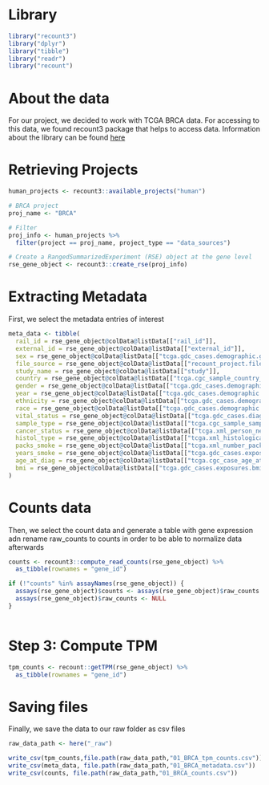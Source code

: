 
# Library 
```r
library("recount3")
library("dplyr")
library("tibble")
library("readr")
library("recount")

```

# About the data  

For our project, we decided to work with TCGA BRCA data. For accessing to this data, we found recount3 package that helps to access data. Information about the library can be found [here](https://rna.recount.bio/docs/)

# Retrieving Projects
```r
human_projects <- recount3::available_projects("human")

# BRCA project
proj_name <- "BRCA"

# Filter
proj_info <- human_projects %>%
  filter(project == proj_name, project_type == "data_sources")

# Create a RangedSummarizedExperiment (RSE) object at the gene level
rse_gene_object <- recount3::create_rse(proj_info)


```




# Extracting Metadata

First, we select the metadata entries of interest
```r
meta_data <- tibble(
  rail_id = rse_gene_object@colData@listData[["rail_id"]],
  external_id = rse_gene_object@colData@listData[["external_id"]],
  sex = rse_gene_object@colData@listData[["tcga.gdc_cases.demographic.gender"]],
  file_source = rse_gene_object@colData@listData[["recount_project.file_source"]],
  study_name = rse_gene_object@colData@listData[["study"]],
  country = rse_gene_object@colData@listData[["tcga.cgc_sample_country_of_sample_procurement"]],
  gender = rse_gene_object@colData@listData[["tcga.gdc_cases.demographic.gender"]],
  year = rse_gene_object@colData@listData[["tcga.gdc_cases.demographic.year_of_birth"]],
  ethnicity = rse_gene_object@colData@listData[["tcga.gdc_cases.demographic.ethnicity"]],
  race = rse_gene_object@colData@listData[["tcga.gdc_cases.demographic.race"]],
  vital_status = rse_gene_object@colData@listData[["tcga.gdc_cases.diagnoses.vital_status"]],
  sample_type = rse_gene_object@colData@listData[["tcga.cgc_sample_sample_type"]],
  cancer_status = rse_gene_object@colData@listData[["tcga.xml_person_neoplasm_cancer_status"]],
  histol_type = rse_gene_object@colData@listData[["tcga.xml_histological_type"]],
  packs_smoke = rse_gene_object@colData@listData[["tcga.xml_number_pack_years_smoked"]],
  years_smoke = rse_gene_object@colData@listData[["tcga.gdc_cases.exposures.years_smoked"]],
  age_at_diag = rse_gene_object@colData@listData[["tcga.cgc_case_age_at_diagnosis"]],
  bmi = rse_gene_object@colData@listData[["tcga.gdc_cases.exposures.bmi"]]
)

```


# Counts data

Then, we select the count data and generate a table with gene expression adn rename raw_counts to counts in order to be able to normalize data afterwards
```r

counts <- recount3::compute_read_counts(rse_gene_object) %>%
  as_tibble(rownames = "gene_id")

if (!"counts" %in% assayNames(rse_gene_object)) {
  assays(rse_gene_object)$counts <- assays(rse_gene_object)$raw_counts
  assays(rse_gene_object)$raw_counts <- NULL
}
  
```

# Step 3: Compute TPM

```r

tpm_counts <- recount::getTPM(rse_gene_object) %>%
  as_tibble(rownames = "gene_id")

```




# Saving files

Finally, we save the data to our raw folder as csv files

```r
raw_data_path <- here("_raw")

write_csv(tpm_counts,file.path(raw_data_path,"01_BRCA_tpm_counts.csv"))
write_csv(meta_data, file.path(raw_data_path,"01_BRCA_metadata.csv"))
write_csv(counts, file.path(raw_data_path,"01_BRCA_counts.csv"))

```
